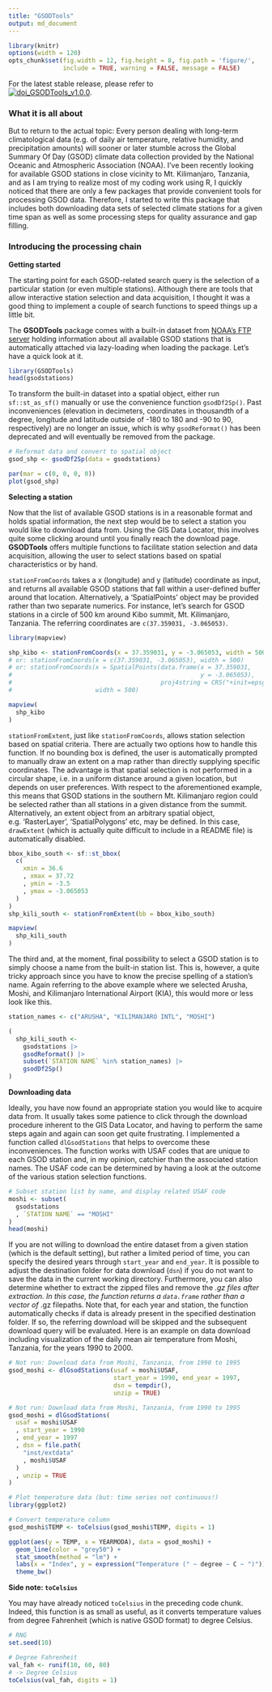 ```yaml
---
title: "GSODTools"
output: md_document
---
```


```r
library(knitr)
options(width = 120)
opts_chunk$set(fig.width = 12, fig.height = 8, fig.path = 'figure/',
               include = TRUE, warning = FALSE, message = FALSE)
```

For the latest stable release, please refer to  
[![doi_GSODTools_v1.0.0][1]][2].

### What it is all about

But to return to the actual topic: Every person dealing with long-term 
climatological data (e.g. of daily air temperature, relative humidity, and precipitation amounts) will sooner or later stumble across the Global Summary Of Day (GSOD) climate data collection provided by the National Oceanic and Atmospheric Association (NOAA). I've been 
recently looking for available GSOD stations in close vicinity to Mt. Kilimanjaro, Tanzania, and as I am trying to realize most of my coding work using R, I quickly 
noticed that there are only a few packages that provide convenient tools for 
processing GSOD data. Therefore, I started to write this package that includes both downloading data sets of selected climate stations for a given time span as well as 
some processing steps for quality assurance and gap filling.


### Introducing the processing chain

**Getting started**

The starting point for each GSOD-related search query is the selection of a 
particular station (or even multiple stations). Although there are tools that 
allow interactive station selection and data acquisition, I thought it was a 
good thing to implement a couple of search functions to speed things up a little
bit. 

The **GSODTools** package comes with a built-in dataset from [NOAA's FTP server][3]
holding information about all available GSOD stations that is automatically 
attached via lazy-loading when loading the package. Let's have a quick look at it. 

```r
library(GSODTools)
head(gsodstations)
```

To transform the built-in dataset into a spatial object, either run 
`sf::st_as_sf()` manually or use the convenience function `gsodDf2Sp()`. Past 
inconveniences (elevation in decimeters, coordinates in thousandth of a degree, 
longitude and latitude outside of -180 to 180 and -90 to 90, respectively) are 
no longer an issue, which is why `gsodReformat()` has been deprecated and will 
eventually be removed from the package.

```r
# Reformat data and convert to spatial object
gsod_shp <- gsodDf2Sp(data = gsodstations)

par(mar = c(0, 0, 0, 0))
plot(gsod_shp)
```

**Selecting a station**

Now that the list of available GSOD stations is in a reasonable format and holds
spatial information, the next step would be to select a station you would like to
download data from. Using the GIS Data Locator, this involves quite some clicking 
around until you finally reach the download page. **GSODTools** offers multiple 
functions to facilitate station selection and data acquisition, allowing the user
to select stations based on spatial characteristics or by hand. 

`stationFromCoords` takes a x (longitude) and y (latitude) coordinate as input, 
and returns all available GSOD stations that fall within a user-defined buffer
around that location. Alternatively, a 'SpatialPoints' object may be provided 
rather than two separate numerics. For instance, let's search for GSOD stations
in a circle of 500 km around Kibo summit, Mt. Kilimanjaro, Tanzania. The referring
coordinates are `c(37.359031, -3.065053)`.

```r
library(mapview)

shp_kibo <- stationFromCoords(x = 37.359031, y = -3.065053, width = 500)
# or: stationFromCoords(x = c(37.359031, -3.065053), width = 500)
# or: stationFromCoords(x = SpatialPoints(data.frame(x = 37.359031, 
#                                                    y = -3.065053), 
#                                         proj4string = CRS("+init=epsg:4326")), 
#                       width = 500)

mapview(
  shp_kibo
)

```

`stationFromExtent`, just like `stationFromCoords`, allows station selection 
based on spatial criteria. There are actually two options how to handle this 
function. If no bounding box is defined, the user is automatically prompted to 
manually draw an extent on a map rather than directly supplying specific 
coordinates. The advantage is that spatial selection is not performed in a 
circular shape, i.e. in a uniform distance around a given location, but depends 
on user preferences. With respect to the aforementioned example, this means that GSOD stations in the southern Mt. Kilimanjaro region could be selected rather than all stations in a given distance from the summit. 
Alternatively, an extent object from an arbitrary spatial object, e.g. 'RasterLayer', 
'SpatialPolygons' etc, may be defined. In this case, `drawExtent` (which is actually quite difficult to include in a README file) is automatically disabled. 

```r
bbox_kibo_south <- sf::st_bbox(
  c(
    xmin = 36.6
    , xmax = 37.72
    , ymin = -3.5
    , ymax = -3.065053
  )
)
shp_kili_south <- stationFromExtent(bb = bbox_kibo_south)

mapview(
  shp_kili_south
)

```

The third and, at the moment, final possibility to select a GSOD station is to 
simply choose a name from the built-in station list. This is, however, a quite
tricky approach since you have to know the precise spelling of a station's name. 
Again referring to the above example where we selected Arusha, Moshi, and 
Kilimanjaro International Airport (KIA), this would more or less look like this. 

```r
station_names <- c("ARUSHA", "KILIMANJARO INTL", "MOSHI")

(
  shp_kili_south <- 
    gsodstations |> 
    gsodReformat() |> 
    subset(`STATION NAME` %in% station_names) |> 
    gsodDf2Sp()
)

```

**Downloading data**

Ideally, you have now found an appropriate station you would like to acquire 
data from. It usually takes some patience to click through the download procedure
inherent to the GIS Data Locator, and having to perform the same steps again and 
again can soon get quite frustrating. I implemented a function called 
`dlGsodStations` that helps to overcome these inconveniences. 
The function works with USAF codes that are unique to each GSOD station and, in 
my opinion, catchier than the associated station names. The USAF code can be 
determined by having a look at the outcome of the various station selection 
functions. 

```r
# Subset station list by name, and display related USAF code
moshi <- subset(
  gsodstations
  , `STATION NAME` == "MOSHI"
)
head(moshi)
```

If you are not willing to download the entire dataset from a given 
station (which is the default setting), but rather a limited period of time, you 
can specify the desired years through `start_year` and `end_year`. It is 
possible to adjust the destination folder for data download (`dsn`) if you do 
not want to save the data in the current working directory. Furthermore, you can
also determine whether to extract the zipped files and remove the *.gz files
after extraction. In this case, the function returns a `data.frame` rather than
a vector of *.gz filepaths. Note that, for each year and station, the function 
automatically checks if data is already present in the specified destination 
folder. If so, the referring download will be skipped and the 
subsequent download query will be evaluated. Here is an example on data 
download including visualization of the daily mean air temperature from Moshi, 
Tanzania, for the years 1990 to 2000. 

```r
# Not run: Download data from Moshi, Tanzania, from 1990 to 1995
gsod_moshi <- dlGsodStations(usaf = moshi$USAF,
                             start_year = 1990, end_year = 1997,
                             dsn = tempdir(),
                             unzip = TRUE)
```

```r
# Not run: Download data from Moshi, Tanzania, from 1990 to 1995
gsod_moshi = dlGsodStations(
  usaf = moshi$USAF
  , start_year = 1990
  , end_year = 1997
  , dsn = file.path(
    "inst/extdata"
    , moshi$USAF
  )
  , unzip = TRUE
)

```

```r
# Plot temperature data (but: time series not continuous!)
library(ggplot2)

# Convert temperature column
gsod_moshi$TEMP <- toCelsius(gsod_moshi$TEMP, digits = 1)

ggplot(aes(y = TEMP, x = YEARMODA), data = gsod_moshi) + 
  geom_line(color = "grey50") + 
  stat_smooth(method = "lm") + 
  labs(x = "Index", y = expression("Temperature (" ~ degree ~ C ~ ")")) +
  theme_bw()
```

**Side note: `toCelsius`**

You may have already noticed `toCelsius` in the preceding code chunk. Indeed, 
this function is as small as useful, as it converts temperature values from 
degree Fahrenheit (which is native GSOD format) to degree Celsius. 

```r
# RNG
set.seed(10)

# Degree Fahrenheit
val_fah <- runif(10, 60, 80)
# -> Degree Celsius
toCelsius(val_fah, digits = 1)
```

[1]: https://zenodo.org/badge/5994/environmentalinformatics-marburg/GSODTools.png
[2]: http://dx.doi.org/10.5281/zenodo.12217
[3]: ftp://ftp.ncdc.noaa.gov/pub/data/noaa/isd-history.csv
